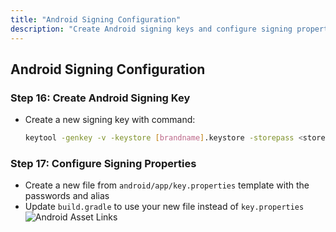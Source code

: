 ```yaml
---
title: "Android Signing Configuration"
description: "Create Android signing keys and configure signing properties"
---
```


## Android Signing Configuration

### Step 16: Create Android Signing Key

- Create a new signing key with command:
  ```bash
  keytool -genkey -v -keystore [brandname].keystore -storepass <storePassword> -alias <alias> -keypass <keyPassword> -keyalg RSA -keysize 2048 -validity 10000
  ```

### Step 17: Configure Signing Properties

- Create a new file from `android/app/key.properties` template with the passwords and alias
- Update `build.gradle` to use your new file instead of `key.properties`
  ![Android Asset Links](/images/build-gradle-key-props.png)
